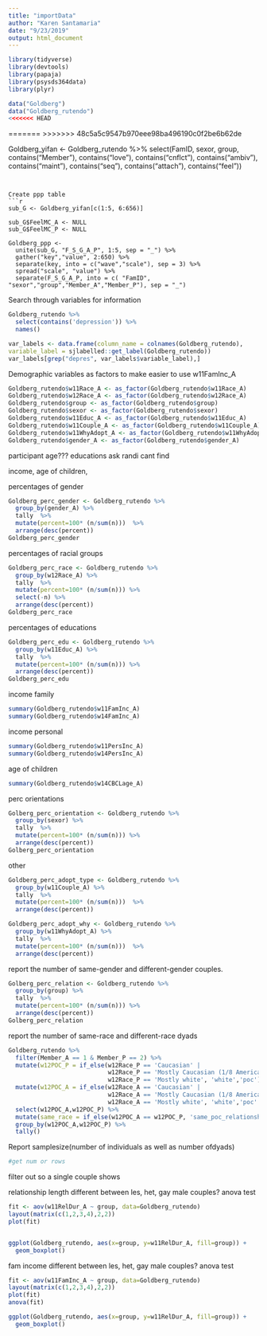 ```yaml
---
title: "importData"
author: "Karen Santamaria"
date: "9/23/2019"
output: html_document
---
```


```r
library(tidyverse)
library(devtools)
library(papaja)
library(psysds364data)
library(plyr)
```

```r
data("Goldberg")
data("Goldberg_rutendo")
<<<<<<< HEAD
```

=======
>>>>>>> 48c5a5c9547b970eee98ba496190c0f2be6b62de

Goldberg_yifan <- Goldberg_rutendo %>%
 select(FamID, sexor, group, contains("Member"), contains("love"), contains("cnflct"), contains("ambiv"), contains("maint"), contains("seq"), contains("attach"), contains("feel"))
```


Create ppp table
```r
sub_G <- Goldberg_yifan[c(1:5, 6:656)]

sub_G$FeelMC_A <- NULL
sub_G$FeelMC_P <- NULL

Goldberg_ppp <- 
  unite(sub_G, "F_S_G_A_P", 1:5, sep = "_") %>%
  gather("key","value", 2:650) %>%
  separate(key, into = c("wave","scale"), sep = 3) %>%
  spread("scale", "value") %>%
  separate(F_S_G_A_P, into = c( "FamID", "sexor","group","Member_A","Member_P"), sep = "_") 

```


Search through variables for information
```r
Goldberg_rutendo %>%
  select(contains('depression')) %>%
  names()

var_labels <- data.frame(column_name = colnames(Goldberg_rutendo),
variable_label = sjlabelled::get_label(Goldberg_rutendo))
var_labels[grep("depres", var_labels$variable_label),]
```



Demographic variables as factors to make easier to use
w11FamInc_A
```r
Goldberg_rutendo$w11Race_A <- as_factor(Goldberg_rutendo$w11Race_A)
Goldberg_rutendo$w12Race_A <- as_factor(Goldberg_rutendo$w12Race_A)
Goldberg_rutendo$group <- as_factor(Goldberg_rutendo$group)
Goldberg_rutendo$sexor <- as_factor(Goldberg_rutendo$sexor)
Goldberg_rutendo$w11Educ_A <- as_factor(Goldberg_rutendo$w11Educ_A)
Goldberg_rutendo$w11Couple_A <- as_factor(Goldberg_rutendo$w11Couple_A)
Goldberg_rutendo$w11WhyAdopt_A <- as_factor(Goldberg_rutendo$w11WhyAdopt_A)
Goldberg_rutendo$gender_A <- as_factor(Goldberg_rutendo$gender_A)
```


participant age??? educations ask randi cant find

income, age of children,


percentages of gender
```r
Goldberg_perc_gender <- Goldberg_rutendo %>%
  group_by(gender_A) %>%
  tally  %>%
  mutate(percent=100* (n/sum(n)))  %>%
  arrange(desc(percent))
Goldberg_perc_gender
```

percentages of racial groups
```r
Goldberg_perc_race <- Goldberg_rutendo %>%
  group_by(w12Race_A) %>%
  tally  %>%
  mutate(percent=100* (n/sum(n))) %>%
  select(-n) %>%
  arrange(desc(percent))
Goldberg_perc_race
```

percentages of educations
```r
Goldberg_perc_edu <- Goldberg_rutendo %>%
  group_by(w11Educ_A) %>%
  tally  %>%
  mutate(percent=100* (n/sum(n))) %>%
  arrange(desc(percent))
Goldberg_perc_edu
```

income family
```r
summary(Goldberg_rutendo$w11FamInc_A)
summary(Goldberg_rutendo$w14FamInc_A)
```

income personal
```r
summary(Goldberg_rutendo$w11PersInc_A)
summary(Goldberg_rutendo$w14PersInc_A)
```


age of children
```r
summary(Goldberg_rutendo$w14CBCLage_A)
```

perc orientations
```r
Golberg_perc_orientation <- Goldberg_rutendo %>%
  group_by(sexor) %>%
  tally  %>%
  mutate(percent=100* (n/sum(n))) %>%
  arrange(desc(percent))
Golberg_perc_orientation
```


other
```r
Goldberg_perc_adopt_type <- Goldberg_rutendo %>%
  group_by(w11Couple_A) %>%
  tally  %>%
  mutate(percent=100* (n/sum(n)))  %>%
  arrange(desc(percent))

Goldberg_perc_adopt_why <- Goldberg_rutendo %>%
  group_by(w11WhyAdopt_A) %>%
  tally  %>%
  mutate(percent=100* (n/sum(n)))  %>%
  arrange(desc(percent))
```




report the number of same-gender and different-gender couples. 
```r
Golberg_perc_relation <- Goldberg_rutendo %>%
  group_by(group) %>%
  tally  %>%
  mutate(percent=100* (n/sum(n))) %>%
  arrange(desc(percent))
Golberg_perc_relation
```




report the number of same-race and different-race dyads
```r
Goldberg_rutendo %>%
  filter(Member_A == 1 & Member_P == 2) %>%
  mutate(w12POC_P = if_else(w12Race_P == 'Caucasian' | 
                            w12Race_P == 'Mostly Caucasian (1/8 American Indian)' | 
                            w12Race_P == 'Mostly white', 'white','poc')) %>%
  mutate(w12POC_A = if_else(w12Race_A == 'Caucasian' |
                            w12Race_A == 'Mostly Caucasian (1/8 American Indian)' |
                            w12Race_A == 'Mostly white', 'white','poc' )) %>%
  select(w12POC_A,w12POC_P) %>%
  mutate(same_race = if_else(w12POC_A == w12POC_P, 'same_poc_relationship','diff_poc_relationship')) %>%
  group_by(w12POC_A,w12POC_P) %>%
  tally()
```

Report samplesize(number of individuals as well as number ofdyads)
```r
#get num or rows
```




filter out so a single couple shows 

relationship length different between les, het, gay male couples? anova test
```r
fit <- aov(w11RelDur_A ~ group, data=Goldberg_rutendo) 
layout(matrix(c(1,2,3,4),2,2))
plot(fit) 


ggplot(Goldberg_rutendo, aes(x=group, y=w11RelDur_A, fill=group)) + 
  geom_boxplot() 
```

fam income different between les, het, gay male couples? anova test
```r
fit <- aov(w11FamInc_A ~ group, data=Goldberg_rutendo) 
layout(matrix(c(1,2,3,4),2,2)) 
plot(fit) 
anova(fit)

ggplot(Goldberg_rutendo, aes(x=group, y=w11RelDur_A, fill=group)) + 
  geom_boxplot() 
```




